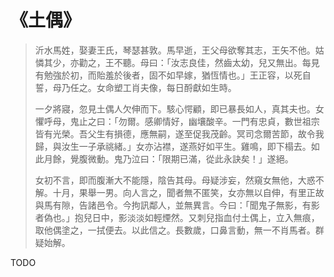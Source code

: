 # 《土偶》

> 沂水馬姓，娶妻王氏，琴瑟甚敦。馬早逝，王父母欲奪其志，王矢不他。姑憐其少，亦勸之，王不聽。母曰：「汝志良佳，然齒太幼，兒又無出。每見有勉強於初，而貽羞於後者，固不如早嫁，猶恆情也。」王正容，以死自誓，母乃任之。女命塑工肖夫像，每日酹獻如生時。
>
> 一夕將寢，忽見土偶人欠伸而下。駭心愕顧，即已暴長如人，真其夫也。女懼呼母，鬼止之曰：「勿爾。感卿情好，幽壤酸辛。一門有忠貞，數世祖宗皆有光榮。吾父生有損德，應無嗣，遂至促我茂齡。冥司念爾苦節，故令我歸，與汝生一子承祧緒。」女亦沾襟，遂燕好如平生。雞鳴，即下榻去。如此月餘，覺腹微動。鬼乃泣曰：「限期已滿，從此永訣矣！」遂絕。
>
> 女初不言，即而腹漸大不能隱，陰告其母。母疑涉妄，然窺女無他，大惑不解。十月，果舉一男。向人言之，聞者無不匿笑，女亦無以自伸，有里正故與馬有隙，告諸邑令。今拘訊鄰人，並無異言。今曰：「聞鬼子無影，有影者偽也。」抱兒日中，影淡淡如輕煙然。又刺兒指血付土偶上，立入無痕，取他偶塗之，一拭便去。以此信之。長數歲，口鼻言動，無一不肖馬者。群疑始解。

TODO
